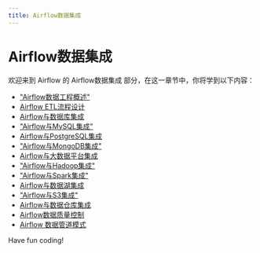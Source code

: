 ```yaml
---
title: Airflow数据集成
---
```


# Airflow数据集成

欢迎来到 Airflow 的 Airflow数据集成 部分，在这一章节中，你将学到以下内容：

- ["Airflow数据工程概述"](./0-overview-of-airflow-data-engineering.mdx)
- [Airflow ETL流程设计](./1-airflow-etl-process-design.mdx)
- [Airflow与数据库集成](./2-airflow-integration-with-database.mdx)
- ["Airflow与MySQL集成"](./3-airflow-integration-with-mysql.mdx)
- [Airflow与PostgreSQL集成](./4-airflow-integration-with-postgresql.mdx)
- ["Airflow与MongoDB集成"](./5-airflow-integration-with-mongodb.mdx)
- [Airflow与大数据平台集成](./6-airflow-integrates-with-big-data-platforms.mdx)
- ["Airflow与Hadoop集成"](./7-airflow-integrated-with-hadoop.mdx)
- ["Airflow与Spark集成"](./8-airflow-integration-with-spark.mdx)
- [Airflow与数据湖集成](./9-airflow-integration-with-data-lake.mdx)
- ["Airflow与S3集成"](./10-airflow-integration-with-s3.mdx)
- [Airflow与数据仓库集成](./11-airflow-integration-with-data-warehouse.mdx)
- [Airflow数据质量控制](./12-airflow-data-quality-control.mdx)
- [Airflow 数据管道模式](./13-airflow-data-pipeline-mode.mdx)

Have fun coding!